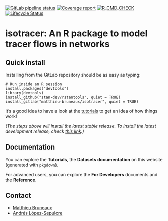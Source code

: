 [![GitLab pipeline status](https://gitlab.com/matthieu-bruneaux/isotracer/badges/master/pipeline.svg)](https://gitlab.com/matthieu-bruneaux/isotracer/commits/master)
[![Coverage report](https://gitlab.com/matthieu-bruneaux/isotracer/badges/master/coverage.svg)](https://matthieu-bruneaux.gitlab.io/isotracer/coverage/coverage.html)
[![R_CMD_CHECK](https://matthieu-bruneaux.gitlab.io/isotracer/r-cmd-check-badge.svg)](https://matthieu-bruneaux.gitlab.io/isotracer/R_CMD_CHECK.txt)
[![Lifecycle Status](https://img.shields.io/badge/lifecycle-experimental-orange.svg)](https://www.tidyverse.org/lifecycle/)

# isotracer: An R package to model tracer flows in networks

## Quick install

Installing from the GitLab repository should be as easy as typing:

```
# Run inside an R session
install.packages("devtools")
library(devtools)
install_github("stan-dev/rstantools", quiet = TRUE)
install_gitlab("matthieu-bruneaux/isotracer", quiet = TRUE)
```

It's a good idea to have a look at the
[tutorials](articles/tutorial-000-index.html) to get an idea of how things
work!

*(The steps above will install the latest stable release. To install the latest development release, check [this link](https://matthieu-bruneaux.gitlab.io/isotracer/develop).)*

## Documentation

You can explore the **Tutorials**, the **Datasets documentation** on this
website (generated with `pkgdown`).

For advanced users, you can explore the **For Developers** documents and the
**Reference**.

## Contact

- [Matthieu Bruneaux](mailto:matthieu.bruneaux@gmail.com)
- [Andrés López-Sepulcre](mailto:lopezsepulcre@gmail.com)
